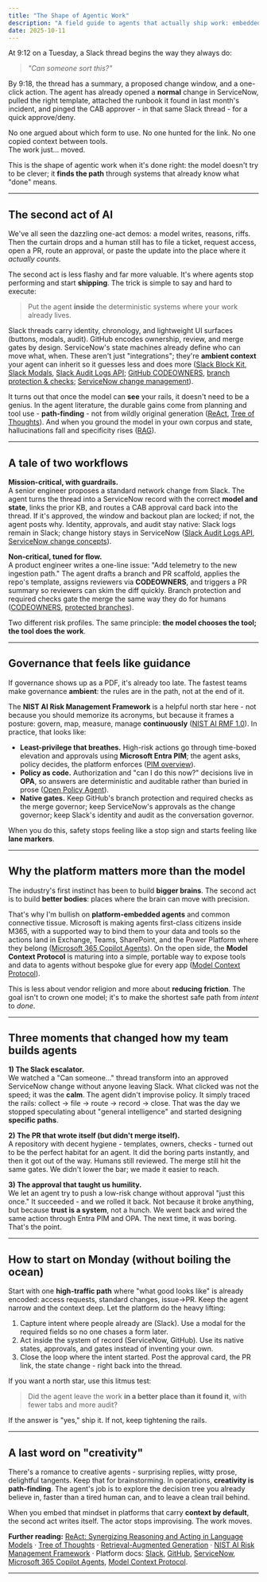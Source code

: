 ```yaml
---
title: "The Shape of Agentic Work"
description: "A field guide to agents that actually ship work: embedded in your systems, guided by policy, and obsessed with closing the loop."
date: 2025-10-11
---
```


At 9:12 on a Tuesday, a Slack thread begins the way they always do:

> *"Can someone sort this?"*

By 9:18, the thread has a summary, a proposed change window, and a one-click action. The agent has already opened a **normal** change in ServiceNow, pulled the right template, attached the runbook it found in last month's incident, and pinged the CAB approver - in that same Slack thread - for a quick approve/deny.

No one argued about which form to use. No one hunted for the link. No one copied context between tools.  
The work just… moved.

This is the shape of agentic work when it's done right: the model doesn't try to be clever; it **finds the path** through systems that already know what "done" means.

---

## The second act of AI

We've all seen the dazzling one-act demos: a model writes, reasons, riffs. Then the curtain drops and a human still has to file a ticket, request access, open a PR, route an approval, or paste the update into the place where it *actually counts*.

The second act is less flashy and far more valuable. It's where agents stop performing and start **shipping**. The trick is simple to say and hard to execute:

> Put the agent **inside** the deterministic systems where your work already lives.

Slack threads carry identity, chronology, and lightweight UI surfaces (buttons, modals, audit). GitHub encodes ownership, review, and merge gates by design. ServiceNow's state machines already define who can move what, when. These aren't just "integrations"; they're **ambient context** your agent can inherit so it guesses less and does more ([Slack Block Kit](https://api.slack.com/block-kit), [Slack Modals](https://api.slack.com/surfaces/modals), [Slack Audit Logs API](https://api.slack.com/admins/audit-logs); [GitHub CODEOWNERS](https://docs.github.com/en/repositories/managing-your-repositorys-settings-and-features/customizing-your-repository/about-code-owners), [branch protection & checks](https://docs.github.com/en/repositories/configuring-branches-and-merges-in-your-repository/managing-protected-branches/about-protected-branches); [ServiceNow change management](https://www.servicenow.com/products/itsm/what-is-change-management.html)).

It turns out that once the model can **see** your rails, it doesn't need to be a genius. In the agent literature, the durable gains come from planning and tool use - **path-finding** - not from wildly original generation ([ReAct](https://arxiv.org/abs/2210.03629), [Tree of Thoughts](https://arxiv.org/abs/2305.10601)). And when you ground the model in your own corpus and state, hallucinations fall and specificity rises ([RAG](https://arxiv.org/abs/2005.11401)).

---

## A tale of two workflows

**Mission-critical, with guardrails.**  
A senior engineer proposes a standard network change from Slack. The agent turns the thread into a ServiceNow record with the correct **model and state**, links the prior KB, and routes a CAB approval card back into the thread. If it's approved, the window and backout plan are locked; if not, the agent posts why. Identity, approvals, and audit stay native: Slack logs remain in Slack; change history stays in ServiceNow ([Slack Audit Logs API](https://api.slack.com/admins/audit-logs), [ServiceNow change concepts](https://www.servicenow.com/products/itsm/what-is-change-management.html)).

**Non-critical, tuned for flow.**  
A product engineer writes a one-line issue: "Add telemetry to the new ingestion path." The agent drafts a branch and PR scaffold, applies the repo's template, assigns reviewers via **CODEOWNERS**, and triggers a PR summary so reviewers can skim the diff quickly. Branch protection and required checks gate the merge the same way they do for humans ([CODEOWNERS](https://docs.github.com/en/repositories/managing-your-repositorys-settings-and-features/customizing-your-repository/about-code-owners), [protected branches](https://docs.github.com/en/repositories/configuring-branches-and-merges-in-your-repository/managing-protected-branches/about-protected-branches)).

Two different risk profiles. The same principle: **the model chooses the tool; the tool does the work**.

---

## Governance that feels like guidance

If governance shows up as a PDF, it's already too late. The fastest teams make governance **ambient**: the rules are in the path, not at the end of it.

The **NIST AI Risk Management Framework** is a helpful north star here - not because you should memorize its acronyms, but because it frames a posture: govern, map, measure, manage **continuously** ([NIST AI RMF 1.0](https://nvlpubs.nist.gov/nistpubs/ai/nist.ai.100-1.pdf)). In practice, that looks like:

- **Least-privilege that breathes.** High-risk actions go through time-boxed elevation and approvals using **Microsoft Entra PIM**; the agent asks, policy decides, the platform enforces ([PIM overview](https://learn.microsoft.com/en-us/entra/id-governance/privileged-identity-management/pim-configure)).
- **Policy as code.** Authorization and "can I do this now?" decisions live in **OPA**, so answers are deterministic and auditable rather than buried in prose ([Open Policy Agent](https://www.openpolicyagent.org/)).
- **Native gates.** Keep GitHub's branch protection and required checks as the merge governor; keep ServiceNow's approvals as the change governor; keep Slack's identity and audit as the conversation governor.

When you do this, safety stops feeling like a stop sign and starts feeling like **lane markers**.

---

## Why the platform matters more than the model

The industry's first instinct has been to build **bigger brains**. The second act is to build **better bodies**: places where the brain can move with precision.

That's why I'm bullish on **platform-embedded agents** and common connective tissue. Microsoft is making agents first-class citizens inside M365, with a supported way to bind them to your data and tools so the actions land in Exchange, Teams, SharePoint, and the Power Platform where they belong ([Microsoft 365 Copilot Agents](https://learn.microsoft.com/en-us/microsoft-365-copilot/extensibility/agents-overview)). On the open side, the **Model Context Protocol** is maturing into a simple, portable way to expose tools and data to agents without bespoke glue for every app ([Model Context Protocol](https://modelcontextprotocol.io/)).

This is less about vendor religion and more about **reducing friction**. The goal isn't to crown one model; it's to make the shortest safe path from *intent* to *done*.

---

## Three moments that changed how my team builds agents

**1) The Slack escalator.**  
We watched a "Can someone…" thread transform into an approved ServiceNow change without anyone leaving Slack. What clicked was not the speed; it was the **calm**. The agent didn't improvise policy. It simply traced the rails: collect → file → route → record → close. That was the day we stopped speculating about "general intelligence" and started designing **specific paths**.

**2) The PR that wrote itself (but didn't merge itself).**  
A repository with decent hygiene - templates, owners, checks - turned out to be the perfect habitat for an agent. It did the boring parts instantly, and then it got out of the way. Humans still reviewed. The merge still hit the same gates. We didn't lower the bar; we made it easier to reach.

**3) The approval that taught us humility.**  
We let an agent try to push a low-risk change without approval "just this once." It succeeded - and we rolled it back. Not because it broke anything, but because **trust is a system**, not a hunch. We went back and wired the same action through Entra PIM and OPA. The next time, it was boring. That's the point.

---

## How to start on Monday (without boiling the ocean)

Start with one **high-traffic path** where "what good looks like" is already encoded: access requests, standard changes, issue→PR. Keep the agent narrow and the context deep. Let the platform do the heavy lifting:

1. Capture intent where people already are (Slack). Use a modal for the required fields so no one chases a form later.  
2. Act inside the system of record (ServiceNow, GitHub). Use its native states, approvals, and gates instead of inventing your own.  
3. Close the loop where the intent started. Post the approval card, the PR link, the state change - right back into the thread.

If you want a north star, use this litmus test:

> Did the agent leave the work **in a better place than it found it**, with fewer tabs and more audit?

If the answer is "yes," ship it. If not, keep tightening the rails.

---

## A last word on "creativity"

There's a romance to creative agents - surprising replies, witty prose, delightful tangents. Keep that for brainstorming. In operations, **creativity is path-finding**. The agent's job is to explore the decision tree you already believe in, faster than a tired human can, and to leave a clean trail behind.

When you embed that mindset in platforms that carry **context by default**, the second act writes itself. The actor stops improvising. The work moves.

**Further reading:** [ReAct: Synergizing Reasoning and Acting in Language Models](https://arxiv.org/abs/2210.03629) · [Tree of Thoughts](https://arxiv.org/abs/2305.10601) · [Retrieval-Augmented Generation](https://arxiv.org/abs/2005.11401) · [NIST AI Risk Management Framework](https://nvlpubs.nist.gov/nistpubs/ai/nist.ai.100-1.pdf) · Platform docs: [Slack](https://api.slack.com/), [GitHub](https://docs.github.com/), [ServiceNow](https://www.servicenow.com/docs.html), [Microsoft 365 Copilot Agents](https://learn.microsoft.com/en-us/microsoft-365-copilot/extensibility/agents-overview), [Model Context Protocol](https://modelcontextprotocol.io/).

---
